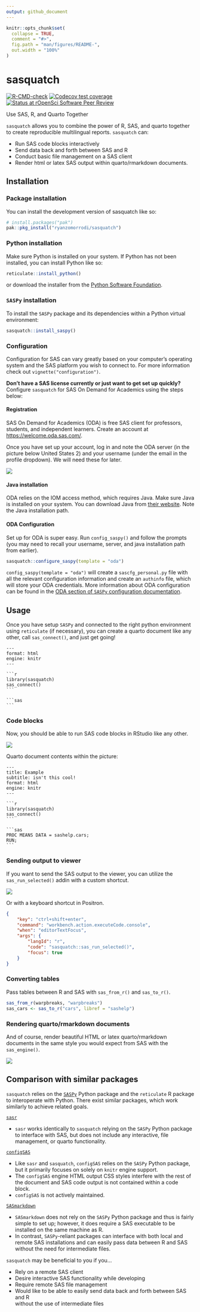 ```yaml
---
output: github_document
---
```


<!-- README.md is generated from README.Rmd. Please edit that file -->

```r
knitr::opts_chunk$set(
  collapse = TRUE,
  comment = "#>",
  fig.path = "man/figures/README-",
  out.width = "100%"
)
```

# sasquatch

<!-- badges: start -->
[![R-CMD-check](https://github.com/ryanzomorrodi/sasquatch/actions/workflows/R-CMD-check.yaml/badge.svg)](https://github.com/ryanzomorrodi/sasquatch/actions/workflows/R-CMD-check.yaml)
[![Codecov test
coverage](https://codecov.io/gh/ryanzomorrodi/sasquatch/branch/main/graph/badge.svg)](https://app.codecov.io/gh/ryanzomorrodi/sasquatch?branch=main)
[![Status at rOpenSci Software Peer Review](https://badges.ropensci.org/673_status.svg)](https://github.com/ropensci/software-review/issues/673)
<!-- badges: end -->

Use SAS, R, and Quarto Together

`sasquatch` allows you to combine the power of R, SAS, and quarto together
to create reproducible multilingual reports. `sasquatch` can: 

* Run SAS code blocks interactively
* Send data back and forth between SAS and R
* Conduct basic file management on a SAS client
* Render html or latex SAS output within quarto/rmarkdown documents.

## Installation

### Package installation

You can install the development version of sasquatch like so:

```r
# install.packages("pak")
pak::pkg_install("ryanzomorrodi/sasquatch")
```

### Python installation

Make sure Python is installed on your system. If Python has not been installed,
you can install Python like so:

```r
reticulate::install_python()
```

or download the installer from the [Python Software Foundation](https://www.python.org/downloads/').

### `SASPy` installation

To install the `SASPy` package and its dependencies within a Python virtual
environment:

```r
sasquatch::install_saspy()
```

### Configuration

Configuration for SAS can vary greatly based on your computer's operating system and the SAS platform you wish to connect to. For more information check out `vignette("configuration")`.

**Don't have a SAS license currently or just want to get set up quickly?** Configure `sasquatch` for SAS On Demand for Academics using the steps below:

#### Registration

SAS On Demand for Academics (ODA) is free SAS client for professors, students, and independent learners. Create an account at <https://welcome.oda.sas.com/>.

Once you have set up your account, log in and note the ODA server (in the picture below United States 2) and your username (under the email in the profile dropdown). We will need these for later.

![](man/figures/sas_oda.png)

#### Java installation

ODA relies on the IOM access method, which requires Java. Make sure Java is installed on your system. You can download Java from [their website](https://www.java.com/en/download/). Note the Java installation path.

#### ODA Configuration

Set up for ODA is super easy. Run `config_saspy()` and follow the prompts (you may need to recall your username, server, and java installation path from earlier).

```r
sasquatch::configure_saspy(template = "oda")
```

`config_saspy(template = "oda")` will create a `sascfg_personal.py` file with all the relevant configuration information and create an `authinfo` file, which will store your ODA credentials. More information about ODA configuration can be found in the [ODA section of `SASPy` configuration documentation](https://sassoftware.github.io/saspy/configuration.html#iom).

## Usage

Once you have setup `SASPy` and connected to the right python
environment using `reticulate` (if necessary), you can create a quarto document
like any other, call `sas_connect()`, and just get going!

`````verbatim
---
format: html
engine: knitr
---

```r
library(sasquatch)
sas_connect()
```

```sas

```
`````

### Code blocks

Now, you should be able to run SAS code blocks in RStudio like any other.

![](man/figures/run_sas_chunk.gif)

Quarto document contents within the picture:

`````verbatim
---
title: Example
subtitle: isn't this cool!
format: html
engine: knitr
---

```r
library(sasquatch)
sas_connect()
```

```sas
PROC MEANS DATA = sashelp.cars;
RUN;
```
`````

### Sending output to viewer

If you want to send the SAS output to the viewer, you can utilize the 
`sas_run_selected()` addin with a custom shortcut.

![](man/figures/run_sas_selected.gif)

Or with a keyboard shortcut in Positron.
``` json
{
    "key": "ctrl+shift+enter",
    "command": "workbench.action.executeCode.console",
    "when": "editorTextFocus",
    "args": {
        "langId": "r",
        "code": "sasquatch::sas_run_selected()",
        "focus": true
    }
}
```

### Converting tables

Pass tables between R and SAS with `sas_from_r()` and `sas_to_r()`.

```r
sas_from_r(warpbreaks, "warpbreaks")
sas_cars <- sas_to_r("cars", libref = "sashelp")
```

### Rendering quarto/rmarkdown documents

And of course, render beautiful HTML or latex quarto/rmarkdown documents in 
the same style you would expect from SAS with the `sas_engine()`.

![](man/figures/rendered_quarto.png)

## Comparison with similar packages

`sasquatch` relies on the [`SASPy`](https://sassoftware.github.io/saspy/) Python
package and the `reticulate` R package to interoperate with Python. There exist
similar packages, which work similarly to achieve related goals.

[`sasr`](https://CRAN.R-project.org/package=sasr)

* `sasr` works identically to `sasquatch` relying on the `SASPy` Python package
to interface with SAS, but does not include any interactive, file management, 
or quarto functionality. 

[`configSAS`](https://github.com/baselr/configSAS)

* Like `sasr` and `sasquatch`, `configSAS` relies on the `SASPy` Python package,
but it primarily focuses on solely on `knitr` engine support.
* The `configSAS` engine HTML output CSS styles interfere with the rest of the
document and SAS code output is not contained within a code block.
* `configSAS` is not actively maintained.

[`SASmarkdown`](https://CRAN.R-project.org/package=SASmarkdown)

* `SASmarkdown` does not rely on the `SASPy` Python package and thus is fairly
simple to set up; however, it does require a SAS executable to be installed on
the same machine as R. 
* In contrast, `SASPy`-reliant packages can interface with both local and remote
SAS installations and can easily pass data between R and SAS without the need
for intermediate files.

`sasquatch` may be beneficial to you if you...  

* Rely on a remote SAS client  
* Desire interactive SAS functionality while developing  
* Require remote SAS file management  
* Would like to be able to easily send data back and forth between SAS and R   
without the use of intermediate files  
